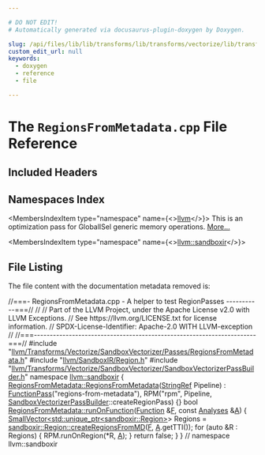 ```yaml
---

# DO NOT EDIT!
# Automatically generated via docusaurus-plugin-doxygen by Doxygen.

slug: /api/files/lib/lib/transforms/lib/transforms/vectorize/lib/transforms/vectorize/sandboxvectorizer/lib/transforms/vectorize/sandboxvectorizer/passes/regionsfrommetadata-cpp
custom_edit_url: null
keywords:
  - doxygen
  - reference
  - file

---
```





# The `RegionsFromMetadata.cpp` File Reference

<DoxygenPage pluginConfig={pluginConfig}>



## Included Headers

<IncludesList>
<IncludesListItem
  filePath="llvm/Transforms/Vectorize/SandboxVectorizer/Passes/RegionsFromMetadata.h"
  permalink="/docs/api/files/include/include/llvm/include/llvm/transforms/include/llvm/transforms/vectorize/include/llvm/transforms/vectorize/sandboxvectorizer/include/llvm/transforms/vectorize/sandboxvectorizer/passes/regionsfrommetadata-h"
  isLocal="true" />
<IncludesListItem
  filePath="llvm/SandboxIR/Region.h"
  permalink="/docs/api/files/include/include/llvm/include/llvm/sandboxir/region-h"
  isLocal="true" />
<IncludesListItem
  filePath="llvm/Transforms/Vectorize/SandboxVectorizer/SandboxVectorizerPassBuilder.h"
  permalink="/docs/api/files/include/include/llvm/include/llvm/transforms/include/llvm/transforms/vectorize/include/llvm/transforms/vectorize/sandboxvectorizer/sandboxvectorizerpassbuilder-h"
  isLocal="true" />
</IncludesList>

## Namespaces Index

<MembersIndex>

<MembersIndexItem
  type="namespace"
  name={<><a href="/docs/api/namespaces/llvm">llvm</a></>}>
This is an optimization pass for GlobalISel generic memory operations. <a href="/docs/api/namespaces/llvm/#details">More...</a>
</MembersIndexItem>

<MembersIndexItem
  type="namespace"
  name={<><a href="/docs/api/namespaces/llvm/sandboxir">llvm::sandboxir</a></>}>
</MembersIndexItem>

</MembersIndex>


## File Listing

The file content with the documentation metadata removed is:

<ProgramListing>

<Link id="l00001" /><CodeLine lineNumber="1"><Highlight kind="comment">//===- RegionsFromMetadata.cpp - A helper to test RegionPasses -----------===//</Highlight><Highlight kind="normal"></Highlight></CodeLine>
<Link id="l00002" /><CodeLine lineNumber="2"><Highlight kind="normal"></Highlight><Highlight kind="comment">//</Highlight><Highlight kind="normal"></Highlight></CodeLine>
<Link id="l00003" /><CodeLine lineNumber="3"><Highlight kind="normal"></Highlight><Highlight kind="comment">// Part of the LLVM Project, under the Apache License v2.0 with LLVM Exceptions.</Highlight><Highlight kind="normal"></Highlight></CodeLine>
<Link id="l00004" /><CodeLine lineNumber="4"><Highlight kind="normal"></Highlight><Highlight kind="comment">// See https://llvm.org/LICENSE.txt for license information.</Highlight><Highlight kind="normal"></Highlight></CodeLine>
<Link id="l00005" /><CodeLine lineNumber="5"><Highlight kind="normal"></Highlight><Highlight kind="comment">// SPDX-License-Identifier: Apache-2.0 WITH LLVM-exception</Highlight><Highlight kind="normal"></Highlight></CodeLine>
<Link id="l00006" /><CodeLine lineNumber="6"><Highlight kind="normal"></Highlight><Highlight kind="comment">//</Highlight><Highlight kind="normal"></Highlight></CodeLine>
<Link id="l00007" /><CodeLine lineNumber="7"><Highlight kind="normal"></Highlight><Highlight kind="comment">//===----------------------------------------------------------------------===//</Highlight><Highlight kind="normal"></Highlight></CodeLine>
<Link id="l00008" /><CodeLine lineNumber="8"><Highlight kind="normal"></Highlight></CodeLine>
<Link id="l00009" /><CodeLine lineNumber="9"><Highlight kind="normal"></Highlight><Highlight kind="preprocessor">#include &quot;<a href="/docs/api/files/include/include/llvm/include/llvm/transforms/include/llvm/transforms/vectorize/include/llvm/transforms/vectorize/sandboxvectorizer/include/llvm/transforms/vectorize/sandboxvectorizer/passes/regionsfrommetadata-h">llvm/Transforms/Vectorize/SandboxVectorizer/Passes/RegionsFromMetadata.h</a>&quot;</Highlight><Highlight kind="normal"></Highlight></CodeLine>
<Link id="l00010" /><CodeLine lineNumber="10"><Highlight kind="normal"></Highlight></CodeLine>
<Link id="l00011" /><CodeLine lineNumber="11"><Highlight kind="normal"></Highlight><Highlight kind="preprocessor">#include &quot;<a href="/docs/api/files/include/include/llvm/include/llvm/sandboxir/region-h">llvm/SandboxIR/Region.h</a>&quot;</Highlight><Highlight kind="normal"></Highlight></CodeLine>
<Link id="l00012" /><CodeLine lineNumber="12"><Highlight kind="normal"></Highlight><Highlight kind="preprocessor">#include &quot;<a href="/docs/api/files/include/include/llvm/include/llvm/transforms/include/llvm/transforms/vectorize/include/llvm/transforms/vectorize/sandboxvectorizer/sandboxvectorizerpassbuilder-h">llvm/Transforms/Vectorize/SandboxVectorizer/SandboxVectorizerPassBuilder.h</a>&quot;</Highlight><Highlight kind="normal"></Highlight></CodeLine>
<Link id="l00013" /><CodeLine lineNumber="13"><Highlight kind="normal"></Highlight></CodeLine>
<Link id="l00014" /><CodeLine lineNumber="14"><Highlight kind="normal"></Highlight><Highlight kind="keyword">namespace </Highlight><Highlight kind="normal"><a href="/docs/api/namespaces/llvm/sandboxir">llvm::sandboxir</a> &#123;</Highlight></CodeLine>
<Link id="l00015" /><CodeLine lineNumber="15"><Highlight kind="normal"></Highlight></CodeLine>
<Link id="l00016" /><CodeLine lineNumber="16" lineLink="/docs/api/classes/llvm/sandboxir/regionsfrommetadata/#abf6f2dd80ab90276835a0d54c1272f42"><Highlight kind="normal"><a href="/docs/api/classes/llvm/sandboxir/regionsfrommetadata/#abf6f2dd80ab90276835a0d54c1272f42">RegionsFromMetadata::RegionsFromMetadata</a>(<a href="/docs/api/classes/llvm/stringref">StringRef</a> Pipeline)</Highlight></CodeLine>
<Link id="l00017" /><CodeLine lineNumber="17"><Highlight kind="normal">    : <a href="/docs/api/classes/llvm/sandboxir/functionpass/#a0e0cb4a456ac5281b4f3baf5e55b4044">FunctionPass</a>(</Highlight><Highlight kind="stringliteral">&quot;regions-from-metadata&quot;</Highlight><Highlight kind="normal">),</Highlight></CodeLine>
<Link id="l00018" /><CodeLine lineNumber="18"><Highlight kind="normal">      RPM(</Highlight><Highlight kind="stringliteral">&quot;rpm&quot;</Highlight><Highlight kind="normal">, Pipeline, <a href="/docs/api/classes/llvm/sandboxir/sandboxvectorizerpassbuilder">SandboxVectorizerPassBuilder</a>::createRegionPass) &#123;&#125;</Highlight></CodeLine>
<Link id="l00019" /><CodeLine lineNumber="19"><Highlight kind="normal"></Highlight></CodeLine>
<Link id="l00020" /><CodeLine lineNumber="20" lineLink="/docs/api/classes/llvm/sandboxir/regionsfrommetadata/#a9048e933e3d9434e5fb3e62e10a826a9"><Highlight kind="normal"></Highlight><Highlight kind="keywordtype">bool</Highlight><Highlight kind="normal"> <a href="/docs/api/classes/llvm/sandboxir/regionsfrommetadata/#a9048e933e3d9434e5fb3e62e10a826a9">RegionsFromMetadata::runOnFunction</a>(<a href="/docs/api/classes/llvm/sandboxir/function">Function</a> &amp;<a href="/docs/api/files/lib/lib/support/md5-cpp/#a96d73bbd7af15cb1fc38c3f4a3bd82e9">F</a>, </Highlight><Highlight kind="keyword">const</Highlight><Highlight kind="normal"> <a href="/docs/api/classes/llvm/sandboxir/analyses">Analyses</a> &amp;<a href="/docs/api/files/lib/lib/ir/builtingcs-cpp/#a2e38c85003a042421cde1647632d0b72">A</a>) &#123;</Highlight></CodeLine>
<Link id="l00021" /><CodeLine lineNumber="21"><Highlight kind="normal">  <a href="/docs/api/classes/llvm/smallvector">SmallVector&lt;std::unique&#95;ptr&lt;sandboxir::Region&gt;</a>&gt; Regions =</Highlight></CodeLine>
<Link id="l00022" /><CodeLine lineNumber="22"><Highlight kind="normal">      <a href="/docs/api/classes/llvm/sandboxir/region/#a8a8865325da7e23f2f527bb04e1a26d6">sandboxir::Region::createRegionsFromMD</a>(<a href="/docs/api/files/lib/lib/support/md5-cpp/#a96d73bbd7af15cb1fc38c3f4a3bd82e9">F</a>, <a href="/docs/api/files/lib/lib/ir/builtingcs-cpp/#a2e38c85003a042421cde1647632d0b72">A</a>.getTTI());</Highlight></CodeLine>
<Link id="l00023" /><CodeLine lineNumber="23"><Highlight kind="normal">  </Highlight><Highlight kind="keywordflow">for</Highlight><Highlight kind="normal"> (</Highlight><Highlight kind="keyword">auto</Highlight><Highlight kind="normal"> &amp;R : Regions) &#123;</Highlight></CodeLine>
<Link id="l00024" /><CodeLine lineNumber="24"><Highlight kind="normal">    RPM.runOnRegion(&#42;R, <a href="/docs/api/files/lib/lib/ir/builtingcs-cpp/#a2e38c85003a042421cde1647632d0b72">A</a>);</Highlight></CodeLine>
<Link id="l00025" /><CodeLine lineNumber="25"><Highlight kind="normal">  &#125;</Highlight></CodeLine>
<Link id="l00026" /><CodeLine lineNumber="26"><Highlight kind="normal">  </Highlight><Highlight kind="keywordflow">return</Highlight><Highlight kind="normal"> </Highlight><Highlight kind="keyword">false</Highlight><Highlight kind="normal">;</Highlight></CodeLine>
<Link id="l00027" /><CodeLine lineNumber="27"><Highlight kind="normal">&#125;</Highlight></CodeLine>
<Link id="l00028" /><CodeLine lineNumber="28"><Highlight kind="normal"></Highlight></CodeLine>
<Link id="l00029" /><CodeLine lineNumber="29"><Highlight kind="normal">&#125; </Highlight><Highlight kind="comment">// namespace llvm::sandboxir</Highlight><Highlight kind="normal"></Highlight></CodeLine>

</ProgramListing>


</DoxygenPage>
